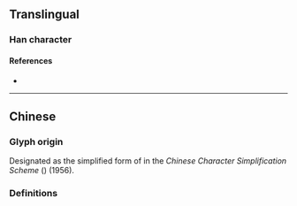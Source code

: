 {{also|賓}}
{{character info/new}}
==Translingual==

===Han character===
{{Han char|rn=40|rad=宀|as=07|sn=10|four=|canj=JOMC|ids=⿱宀兵}}

====References====
* {{Han ref|kx=0287.101|hdz=20933.070|uh=5BBE|ud=23486}}

----

==Chinese==

===Glyph origin===
Designated as the simplified form of {{l|mul|賓}} in the ''Chinese Character Simplification Scheme'' ({{w2|zh|漢字簡化方案}}) (1956).

===Definitions===
{{zh-see|賓}}